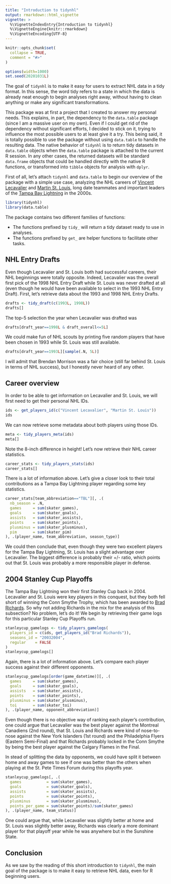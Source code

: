 ```yaml
---
title: "Introduction to tidynhl"
output: rmarkdown::html_vignette
vignette: >
  %\VignetteIndexEntry{Introduction to tidynhl}
  %\VignetteEngine{knitr::rmarkdown}
  %\VignetteEncoding{UTF-8}
---
```


```r
knitr::opts_chunk$set(
  collapse = TRUE,
  comment = "#>"
)

options(width=1000)
set.seed(20201031L)
```

The goal of `tidynhl` is to make it easy for users to extract NHL data in a tidy format. In this sense, the word tidy refers to a state in which the data is
already neat enough to begin analyses right away, without having to clean anything or make any significant transformations.

This package was at first a project that I created to answer my personal needs. This explains, in part, the dependency to the `data.table` package (since I am
a massive user on my own). Even if I could get rid of the dependency without significant efforts, I decided to stick on it, trying to influence the most
possible users to at least give it a try. This being said, it is totally possible to use the package without using `data.table` to handle the resulting data.
The native behavior of `tidynhl` is to return tidy datasets in `data.table` objects when the `data.table` package is attached to the current R session. In any
other cases, the returned datasets will be standard `data.frame` objects that could be handled directly with the native R functions, or transformed into
`tibble` objects for analysis with `dplyr`.

First of all, let's attach `tidynhl` and `data.table` to begin our overview of the package with a simple use case, analyzing the NHL careers of
[Vincent Lecavalier](https://www.nhl.com/player/vincent-lecavalier-8467329) and [Martin St. Louis](https://www.nhl.com/player/martin-st-louis-8466378), long
date teammates and important leaders of the [Tampa Bay Lightning](https://www.nhl.com/lightning) in the 2000s.

```r
library(tidynhl)
library(data.table)
```

The package contains two different families of functions:

- The functions prefixed by `tidy_` will return a tidy dataset ready to use in analyses.
- The functions prefixed by `get_` are helper functions to facilitate other tasks.

## NHL Entry Drafts

Even though Lecavalier and St. Louis both had successful careers, their NHL beginnings were totally opposite. Indeed, Lecavalier was the overall first pick of
the 1998 NHL Entry Draft while St. Louis was never drafted at all (even though he would have been available to select in the 1993 NHL Entry Draft). First,
let's retrieve data about the 1993 and 1998 NHL Entry Drafts.

```r
drafts <- tidy_draft(c(1993L, 1998L))
drafts[]
```

The top-5 selection the year when Lecavalier was drafted was

```r
drafts[draft_year==1998L & draft_overall<=5L]
```

We could make fun of NHL scouts by printing five random players that have been chosen in 1993 while St. Louis was still available.

```r
drafts[draft_year==1993L][sample(.N, 5L)]
```

I will admit that Brendan Morrison was a fair choice (still far behind St. Louis in terms of NHL success), but I honestly never heard of any other.

## Career overview

In order to be able to get information on Lecavalier and St. Louis, we will first need to get their personal NHL IDs.

```r
ids <- get_players_id(c("Vincent Lecavalier", "Martin St. Louis"))
ids
```

We can now retrieve some metadata about both players using those IDs.

```r
meta <- tidy_players_meta(ids)
meta[]
```

Note the 8-inch difference in height! Let's now retrieve their NHL career statistics.

```r
career_stats <- tidy_players_stats(ids)
career_stats[]
```

There is a lot of information above. Let's give a closer look to their total contributions as a Tampa Bay Lightning player regarding some key statistics.

```r
career_stats[team_abbreviation=="TBL"][, .(
  nb_season = .N,
  games     = sum(skater_games),
  goals     = sum(skater_goals),
  assists   = sum(skater_assists),
  points    = sum(skater_points),
  plusminus = sum(skater_plusminus),
  pim       = sum(skater_pim)
), .(player_name, team_abbreviation, season_type)]
```

We could then conclude that, even though they were two excellent players for the Tampa Bay Lightning, St. Louis has a slight advantage over Lecavalier. The
biggest difference is probably their +/- ratio, which points out that St. Louis was probably a more responsible player in defense.

## 2004 Stanley Cup Playoffs

The Tampa Bay Lightning won their first Stanley Cup back in 2004. Lecavalier and St. Louis were key players in this conquest, but they both fell short of
winning the Conn Smythe Trophy, which has been awarded to [Brad Richards](https://www.nhl.com/player/brad-richards-8467389). So why not adding Richards in the
mix for the analysis of this subsection? No problem, let's do it! We begin by retrieving their game logs for this particular Stanley Cup Playoffs run.

```r
stanleycup_gamelogs <- tidy_players_gamelogs(
  players_id = c(ids, get_players_id("Brad Richards")),
  seasons_id = "20032004",
  regular    = FALSE
)
stanleycup_gamelogs[]
```

Again, there is a lot of information above. Let's compare each player success against their different opponents.

```r
stanleycup_gamelogs[order(game_datetime)][, .(
  games     = sum(skater_games),
  goals     = sum(skater_goals),
  assists   = sum(skater_assists),
  points    = sum(skater_points),
  plusminus = sum(skater_plusminus),
  toi       = sum(skater_toi)
), .(player_name, opponent_abbreviation)]
```

Even though there is no objective way of ranking each player's contribution, one could argue that Lecavalier was the best player against the Montreal
Canadiens (2nd round), that St. Louis and Richards were kind of nose-to-nose against the New York Islanders (1st round) and the Philadelphia Flyers (Eastern
Semi-Final) and that Richards probably locked in the Conn Smythe by being the best player against the Calgary Flames in the Final.

In stead of splitting the data by opponents, we could have split it between home and away games to see if one was better than the others when playing at the
St. Pete Times Forum during this playoffs year.

```r
stanleycup_gamelogs[, .(
  games           = sum(skater_games),
  goals           = sum(skater_goals),
  assists         = sum(skater_assists),
  points          = sum(skater_points),
  plusminus       = sum(skater_plusminus),
  points_per_game = sum(skater_points)/sum(skater_games)
), .(player_name, team_status)]
```

One could argue that, while Lecavalier was slightly better at home and St. Louis was slightly better away, Richards was clearly a more dominant player for that
playoff year while he was anywhere but in the Sunshine State.

## Conclusion

As we saw by the reading of this short introduction to `tidynhl`, the main goal of the package is to make it easy to retrieve NHL data, even for R beginning
users.
